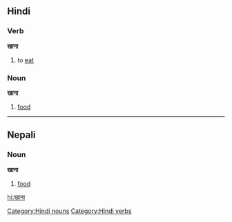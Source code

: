==Hindi==
===Verb===
'''खाना'''
#to [[eat]]
===Noun===
'''खाना'''
#[[food]]
[[Category:Hindi nouns]]
[[Category:Hindi verbs]]
----
==Nepali==
===Noun===
'''खाना'''
#[[food]]

[[hi:खाना]]